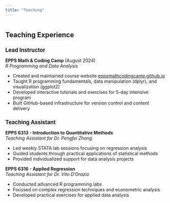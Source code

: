```yaml
---
title: "Teaching"
---
```


## Teaching Experience

### Lead Instructor
**EPPS Math & Coding Camp** (August 2024)  
*R Programming and Data Analysis*

- Created and maintained course website [eppsmathcodingcamp.github.io](https://eppsmathcodingcamp.github.io/)
- Taught R programming fundamentals, data manipulation (dplyr), and visualization (ggplot2)
- Developed interactive tutorials and exercises for 5-day intensive program
- Built GitHub-based infrastructure for version control and content delivery

### Teaching Assistant

**EPPS 6313 - Introduction to Quantitative Methods**  
*Teaching Assistant for Dr. Pengfei Zhang*

- Led weekly STATA lab sessions focusing on regression analysis
- Guided students through practical applications of statistical methods
- Provided individualized support for data analysis projects

**EPPS 6316 - Applied Regression**  
*Teaching Assistant for Dr. Vito D'Orazio*

- Conducted advanced R programming labs
- Focused on complex regression techniques and econometric analysis
- Developed practical exercises for applied data analysis

<style>
.content {
  font-size: 0.95em;
  line-height: 1.4;
}
h2 {
  font-size: 1.5em;
  margin-top: 2em;
}
h3 {
  font-size: 1.2em;
  margin-top: 1.5em;
  margin-bottom: 0.3em;
}
</style>